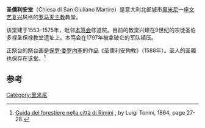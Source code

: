 '''圣儒利安堂'''（Chiesa di San Giuliano Martire）是意大利北部城市[[里米尼|里米尼]]一座[[文艺复兴|文艺复兴]]风格的[[罗马天主教|罗马天主教]]教堂。

该堂建于1553–1575年，毗邻[[本笃会|本笃会]]修道院。目前的教堂兴建在9世纪的宗徒圣伯多禄圣保禄教堂遗址上。本笃会在1797年被拿破仑的军队镇压。

正祭台的祭台画是[[保罗·委罗内塞|保罗·委罗内塞]]的作品《圣儒利安殉教》（1588年）。圣人的圣髑也保存在该堂。<ref>[https://books.google.com/books?id=DrA7AQAAIAAJ Guida del forestiere nella città di Rimini] {{Wayback|url=https://books.google.com/books?id=DrA7AQAAIAAJ |date=20160505090816 }}, by Luigi Tonini, 1864, page 27-28.</ref>

==参考==
{{Reflist}}
{{coord|44.0653|N|12.5628|E|source:wikidata|display=title}}
[[Category:里米尼|Category:里米尼]]